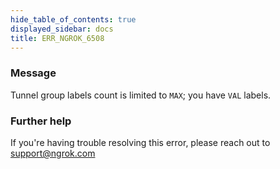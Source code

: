 ```yaml
---
hide_table_of_contents: true
displayed_sidebar: docs
title: ERR_NGROK_6508
---
```




### Message

Tunnel group labels count is limited to `MAX`; you have `VAL` labels.

<ErrorDetails error="err_ngrok_6508" />

### Further help

If you're having trouble resolving this error, please reach out to [support@ngrok.com](mailto:support@ngrok.com?subject=Help%20with%20ERR_NGROK_6508)
